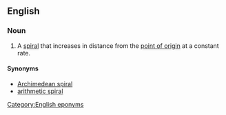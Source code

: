 ==English==
{{wikipedia}}

===Noun===
{{en-noun|head=[[spiral]] [[of]] [[Archimedes]]|pl=spirals of Archimedes}}

# {{context|mathematics}} A [[spiral]] that increases in distance from the [[point of origin]] at a constant rate.

====Synonyms====
* [[Archimedean spiral]]
* [[arithmetic spiral]]

[[Category:English eponyms]]